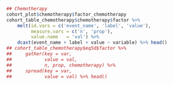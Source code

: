 ```r
## Chemotherapy
cohort_plot$chemotherapy$factor_chemotherapy
cohort_table_chemotherapy$chemotherapy$factor %>%
    melt(id.vars = c('event_name', 'label', 'value'),
         measure.vars = c('n', 'prop'),
         value.name   = 'val') %>%
    dcast(event_name + label + value ~ variable) %>% head()
## cohort_table_chemotherapy$eq5d$factor %>%
##     gather(key = var,
##            value = val,
##            n, prop, chemotherapy) %>%
##     spread(key = var,
##            value = val) %>% head()

```
